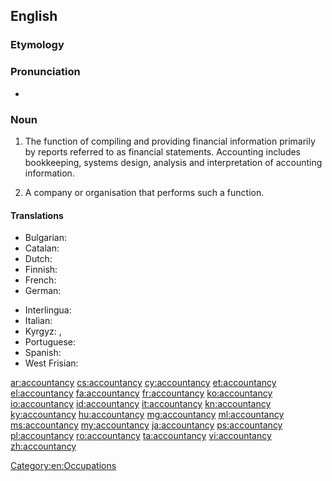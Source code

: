 ==English==

===Etymology===
{{suffix|account|ancy}}

===Pronunciation===
* {{a|US}} {{IPA|/ə.ˈkaʊnt.ən.si/|}}

===Noun===
{{wikipedia}}
{{en-noun|~|accountancies}}

# {{context|uncountable|British|NZ|accounting|lang=en}} The function of compiling and providing financial information primarily by reports referred to as financial statements. Accounting includes bookkeeping, systems design, analysis and interpretation of accounting information.
# {{context|countable|accounting|lang=en}} A company or organisation that performs such a function.

====Translations====
{{trans-top|the profession of accounting}}
* Bulgarian: {{t|bg|счетоводство}}
* Catalan: {{t|ca|comptabilitat|f}}
* Dutch: {{t+|nl|boekhouden|n}}
* Finnish: {{t+|fi|kirjanpito}}
* French: {{t+|fr|comptabilité|f}}
* German: {{t|de|Buchführungswesen}}
{{trans-mid}}
* Interlingua: {{t|ia|contabilitate}}
* Italian: {{t+|it|contabilità|f}}
* Kyrgyz: {{t+|ky|эсеп}}, {{t|ky|бухгалтердик эсеп}}
* Portuguese: {{t+|pt|contabilidade|f}}
* Spanish: {{t+|es|contabilidad|f}}
* West Frisian: {{t|fy|boekhâlde|n}}
{{trans-bottom}}

[[Category:en:Occupations]]

[[ar:accountancy]]
[[cs:accountancy]]
[[cy:accountancy]]
[[et:accountancy]]
[[el:accountancy]]
[[fa:accountancy]]
[[fr:accountancy]]
[[ko:accountancy]]
[[io:accountancy]]
[[id:accountancy]]
[[it:accountancy]]
[[kn:accountancy]]
[[ky:accountancy]]
[[hu:accountancy]]
[[mg:accountancy]]
[[ml:accountancy]]
[[ms:accountancy]]
[[my:accountancy]]
[[ja:accountancy]]
[[ps:accountancy]]
[[pl:accountancy]]
[[ro:accountancy]]
[[ta:accountancy]]
[[vi:accountancy]]
[[zh:accountancy]]